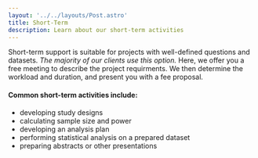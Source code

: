 ```yaml
---
layout: '../../layouts/Post.astro'
title: Short-Term 
description: Learn about our short-term activities
---
```


Short-term support is suitable for projects with well-defined questions and datasets. 
*The majority of our clients use this option.* Here, we offer you a free meeting to describe the project requirments. 
We then determine the workload and duration, and present you with a fee proposal.

#### Common short-term activities include: 
- developing study designs
- calculating sample size and power
- developing an analysis plan
- performing statistical analysis on a prepared dataset
- preparing abstracts or other presentations
